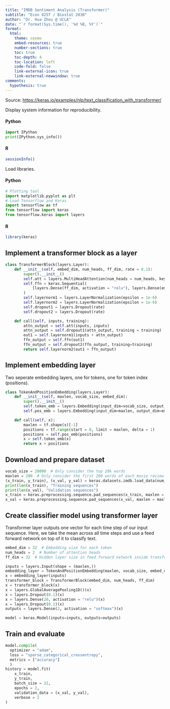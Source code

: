 ```yaml
---
title: "IMDB Sentiment Analysis (Transformer)"
subtitle: "Econ 425T / Biostat 203B"
author: "Dr. Hua Zhou @ UCLA"
date: "`r format(Sys.time(), '%d %B, %Y')`"
format:
  html:
    theme: cosmo
    embed-resources: true
    number-sections: true
    toc: true
    toc-depth: 4
    toc-location: left
    code-fold: false
    link-external-icon: true
    link-external-newwindow: true
comments:
  hypothesis: true 
---
```


Source: <https://keras.io/examples/nlp/text_classification_with_transformer/>

Display system information for reproducibility.

:::  {.panel-tabset}

#### Python

```python
import IPython
print(IPython.sys_info())
```

#### R

```r
sessionInfo()
```

:::

Load libraries.

::: {.panel-tabset}

#### Python

```python
# Plotting tool
import matplotlib.pyplot as plt
# Load Tensorflow and Keras
import tensorflow as tf
from tensorflow import keras
from tensorflow.keras import layers
```

#### R

```r
library(keras)
```

:::

## Implement a transformer block as a layer

```python
class TransformerBlock(layers.Layer):
    def __init__(self, embed_dim, num_heads, ff_dim, rate = 0.1):
        super().__init__()
        self.att = layers.MultiHeadAttention(num_heads = num_heads, key_dim = embed_dim)
        self.ffn = keras.Sequential(
            [layers.Dense(ff_dim, activation = "relu"), layers.Dense(embed_dim),]
        )
        self.layernorm1 = layers.LayerNormalization(epsilon = 1e-6)
        self.layernorm2 = layers.LayerNormalization(epsilon = 1e-6)
        self.dropout1 = layers.Dropout(rate)
        self.dropout2 = layers.Dropout(rate)

    def call(self, inputs, training):
        attn_output = self.att(inputs, inputs)
        attn_output = self.dropout1(attn_output, training = training)
        out1 = self.layernorm1(inputs + attn_output)
        ffn_output = self.ffn(out1)
        ffn_output = self.dropout2(ffn_output, training=training)
        return self.layernorm2(out1 + ffn_output)
```

## Implement embedding layer

Two seperate embedding layers, one for tokens, one for token index (positions).
```python
class TokenAndPositionEmbedding(layers.Layer):
    def __init__(self, maxlen, vocab_size, embed_dim):
        super().__init__()
        self.token_emb = layers.Embedding(input_dim=vocab_size, output_dim=embed_dim)
        self.pos_emb = layers.Embedding(input_dim=maxlen, output_dim=embed_dim)

    def call(self, x):
        maxlen = tf.shape(x)[-1]
        positions = tf.range(start = 0, limit = maxlen, delta = 1)
        positions = self.pos_emb(positions)
        x = self.token_emb(x)
        return x + positions
```

## Download and prepare dataset

```python
vocab_size = 20000  # Only consider the top 20k words
maxlen = 200  # Only consider the first 200 words of each movie review
(x_train, y_train), (x_val, y_val) = keras.datasets.imdb.load_data(num_words = vocab_size)
print(len(x_train), "Training sequences")
print(len(x_val), "Validation sequences")
x_train = keras.preprocessing.sequence.pad_sequences(x_train, maxlen = maxlen)
x_val = keras.preprocessing.sequence.pad_sequences(x_val, maxlen = maxlen)
```

## Create classifier model using transformer layer

Transformer layer outputs one vector for each time step of our input sequence. Here, we take the mean across all time steps and use a feed forward network on top of it to classify text.
```python
embed_dim = 32  # Embedding size for each token
num_heads = 2  # Number of attention heads
ff_dim = 32  # Hidden layer size in feed forward network inside transformer

inputs = layers.Input(shape = (maxlen,))
embedding_layer = TokenAndPositionEmbedding(maxlen, vocab_size, embed_dim)
x = embedding_layer(inputs)
transformer_block = TransformerBlock(embed_dim, num_heads, ff_dim)
x = transformer_block(x)
x = layers.GlobalAveragePooling1D()(x)
x = layers.Dropout(0.1)(x)
x = layers.Dense(20, activation = "relu")(x)
x = layers.Dropout(0.1)(x)
outputs = layers.Dense(2, activation = "softmax")(x)

model = keras.Model(inputs=inputs, outputs=outputs)
```

## Train and evaluate

```python
model.compile(
  optimizer = "adam", 
  loss = "sparse_categorical_crossentropy", 
  metrics = ["accuracy"]
  )
history = model.fit(
    x_train, 
    y_train, 
    batch_size = 32, 
    epochs = 2, 
    validation_data = (x_val, y_val),
    verbose = 2
)
```
